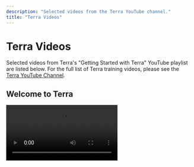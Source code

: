 ```yaml
---
description: "Selected videos from the Terra YouTube channel."
title: "Terra Videos"
---
```


# Terra Videos

Selected videos from Terra's "Getting Started with Terra" YouTube playlist are listed below. For the full list of Terra training videos, please see the [Terra YouTube Channel](https://youtube.com/channel/UCkXAqpR5Hk1ZmNd2-1K2l5Q).

## Welcome to Terra

<Video src="https://www.youtube.com/embed/3rH86vcAqK8" />

Derek Caetano-Anolles gives you a overview of Terra and everything it has to offer.

## Workspaces in Terra

<Video src="https://www.youtube.com/embed/ONc1Wf7rEuw" />

Allie Hajian shows you how to use Terra's Workspaces to organize, analyze, and visualize data.

## Introduction to Collaboration and Sharing in Terra

<Video src="https://www.youtube.com/embed/62LNo1zqwWA" />

Allie Hajian gives you a quick walkthrough on designating collaborators and sharing your work in Terra.

## Introduction to Data Tables in Terra

<Video src="https://www.youtube.com/embed/IeLywroCNNA" />

Elizabeth Kiernan walks you through Data Tables in Terra: what they are, how to populate them from the Data Library, and how to modify them.

## Interactive Analysis using a Jupyter Notebook in Terra

<Video src="https://www.youtube.com/embed/DbakAsk4-5c" />

Allie Hajian walks you through the process of setting up and running a Jupyter Notebook analysis in Terra.

## Making and Uploading a Data Table in Terra

<Video src="https://www.youtube.com/embed/2MxSlKhIrFY" />

Anton Kovalsky invites you to explore how to create data tables in Terra, focusing on table structure, entity types, and file formats

## Importing Workflows in Terra

<Video src="https://www.youtube.com/embed/VtKlYqWBW6A" />

Anton Kovalsky shows you how to import a workflow to Terra.
